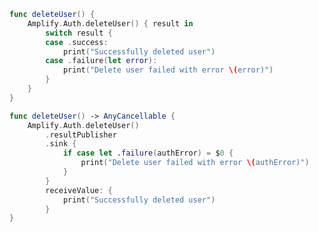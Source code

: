 <BlockSwitcher>

<Block name="Listener (iOS 11+)">

```swift
func deleteUser() {
    Amplify.Auth.deleteUser() { result in
        switch result {
        case .success:
            print("Successfully deleted user")
        case .failure(let error):
            print("Delete user failed with error \(error)")
        }
    }
}
```

</Block>

<Block name="Combine (iOS 13+)">

```swift
func deleteUser() -> AnyCancellable {
    Amplify.Auth.deleteUser()
        .resultPublisher
        .sink {
            if case let .failure(authError) = $0 {
                print("Delete user failed with error \(authError)")
            }
        }
        receiveValue: {
            print("Successfully deleted user")
        }
}
```

</Block>

</BlockSwitcher>
